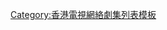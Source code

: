 {{Navbox
|name = 2014年香港電視網絡劇集
|title = [[香港電視網絡劇集列表 (2014年)|2014年香港電視網-{}-絡劇集]]
|state = collapsed
|listclass = hlist

|group1 = 第一線劇集
|list1 = 
*[[警界線]]
*[[來生不做香港人]]
|group2 = 第二線劇集
|list2 = 
*[[不屈的兒媳]]
|group3 = 第三線劇集
|list3 = 
*[[花美男拉麵店]]
*[[上班族楚漢志]]
*[[醫生冠軍]]
|group4 = 星期六黃金時段劇集
|list4 = 
*[[選戰]]

|below =  '''2014年''' → [[香港電視網絡劇集列表 (2015年)|2015年]]
}}
<noinclude>[[Category:香港電視網絡劇集列表模板]]

</noinclude>